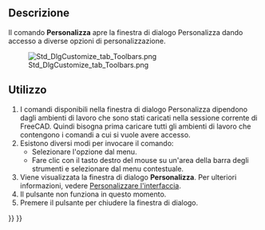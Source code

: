 <languages/>

<div class="mw-translate-fuzzy">
{{Docnav/it
|[[Std_UnitsCalculator/it|Convertitore di unità]]
|[[Std_AddonMgr/it|Addon manager]]
|[[Std_Tools_Menu/it|Menu strumenti]]
|IconL=Std_UnitsCalculator.svg
|IconR=Std_AddonMgr.svg
|IconC=Freecad.svg
}}
</div>

{{GuiCommand/it|Name=Std_DlgCustomize|Name/it=Personalizza|MenuLocation=Strumenti → Personalizza...|Workbenches=Tutti|SeeAlso=[[Interface_Customization/it|Personalizzare l'interfaccia]]}}

<span id="Description"></span>
==Descrizione==

Il comando '''Personalizza''' apre la finestra di dialogo Personalizza dando accesso a diverse opzioni di personalizzazione.

[[Image:Std_DlgCustomize_tab_Toolbars.png]]

{{Caption|La finestra di dialogo Personalizza}}

<span id="Usage"></span>
==Utilizzo==

# I comandi disponibili nella finestra di dialogo Personalizza dipendono dagli ambienti di lavoro che sono stati caricati nella sessione corrente di FreeCAD. Quindi bisogna prima caricare tutti gli ambienti di lavoro che contengono i comandi a cui si vuole avere accesso.
# Esistono diversi modi per invocare il comando:
#* Selezionare l'opzione {{MenuCommand|Strumenti → [[Image:Std_DlgCustomize.svg|16px]] Personalizza...}} dal menu.
#* Fare clic con il tasto destro del mouse su un'area della barra degli strumenti e selezionare {{MenuCommand|[[Image:Std_DlgCustomize.svg|16px]] Personalizza...}} dal menu contestuale.
# Viene visualizzata la finestra di dialogo '''Personalizza'''. Per ulteriori informazioni, vedere [[Interface_Customization/it#Opzioni|Personalizzare l'interfaccia]].
# Il pulsante {{Button|Help}} non funziona in questo momento.
# Premere il pulsante {{Button|Chiudi}} per chiudere la finestra di dialogo.


<div class="mw-translate-fuzzy">
{{Docnav/it
|[[Std_UnitsCalculator/it|Convertitore di unità]]
|[[Std_AddonMgr/it|Addon manager]]
|[[Std_Tools_Menu/it|Menu strumenti]]
|IconL=Std_UnitsCalculator.svg
|IconR=Std_AddonMgr.svg
|IconC=Freecad.svg
}}
</div>

{{Std_Base_navi{{#translation:}}}}
{{Userdocnavi{{#translation:}}}}